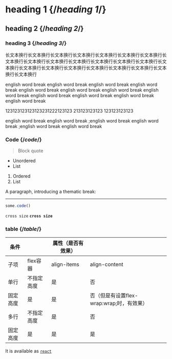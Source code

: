 # heading 1 {/*heading 1*/}

## heading 2 {/*heading 2*/}

### heading 3 {/*heading 3*/}

长文本换行长文本换行长文本换行长文本换行长文本换行长文本换行长文本换行长文本换行长文本换行长文本换行长文本换行长文本换行长文本换行长文本换行长文本换行长文本换行长文本换行长文本换行长文本换行长文本换行长文本换行长文本换行长文本换行

english word break english word break english word break english word break english word break english word break english word break english word break english word break english word break english word break english word break 

123123123123123231222123123 213123123123 123123123123 

english word break english word break ;english word break english word break ;english word break english word break 


### Code  {/*code*/}

> Block quote

* Unordered
* List

1. Ordered
2. List

A paragraph, introducing a thematic break:

---

```js
some.code()
```


`cross size`
**`cross size`**

### table {/*table*/}

| 条件 |  | 属性（是否有效果） |  |
| --- | --- | --- | --- |
| 子项 | flex容器 | align-items | align-content |
| 单行 | 不指定高度 | 是 | 否 |
| 固定高度 | 是 | 是 | 否（但是有设置flex-wrap:wrap;时，有效果） |
| 多行 | 不指定高度 | 是 | 否 |
| 固定高度 | 是 | 是 | 是 |


It is available as [`react`](https://www.npmjs.com/package/react)


